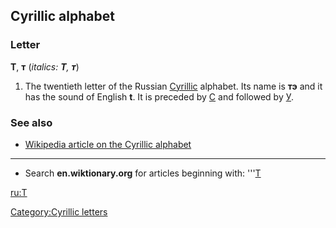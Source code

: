 ==Cyrillic alphabet==
===Letter===
'''Т''', '''т''' (''italics: '''Т''', '''т''''')

#The twentieth letter of the Russian [[Cyrillic]] alphabet. Its name is '''тэ''' {{IPA|(tɛ)}} and it has the sound of English '''t'''. It is preceded by [[С]] and followed by [[У]].

===See also===
*[[w:Cyrillic alphabet|Wikipedia article on the Cyrillic alphabet]]

----

*Search '''en.wiktionary.org''' for articles beginning with: '''[http://wiktionary.org/w/wiki.phtml?title=Special:Allpages&from=Т Т]

[[ru:Т]]
[[Category:Cyrillic letters]]
